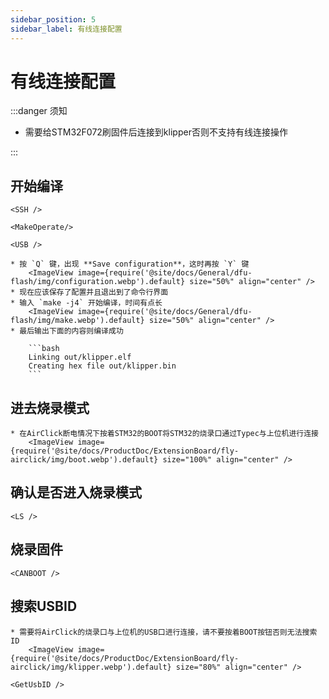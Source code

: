 ```yaml
---
sidebar_position: 5
sidebar_label: 有线连接配置
---
```




# 有线连接配置

:::danger 须知

* 需要给STM32F072刷固件后连接到klipper否则不支持有线连接操作

:::

## 开始编译

    <SSH />

    <MakeOperate/>

    <USB />

    * 按 `Q` 键，出现 **Save configuration**，这时再按 `Y` 键
        <ImageView image={require('@site/docs/General/dfu-flash/img/configuration.webp').default} size="50%" align="center" />
    * 现在应该保存了配置并且退出到了命令行界面
    * 输入 `make -j4` 开始编译，时间有点长
        <ImageView image={require('@site/docs/General/dfu-flash/img/make.webp').default} size="50%" align="center" />
    * 最后输出下面的内容则编译成功

        ```bash
        Linking out/klipper.elf
        Creating hex file out/klipper.bin
        ```

## 进去烧录模式

    * 在AirClick断电情况下按着STM32的BOOT将STM32的烧录口通过Typec与上位机进行连接
        <ImageView image={require('@site/docs/ProductDoc/ExtensionBoard/fly-airclick/img/boot.webp').default} size="100%" align="center" />

## 确认是否进入烧录模式

    <LS />

## 烧录固件
    
    <CANBOOT />

## 搜索USBID
    * 需要将AirClick的烧录口与上位机的USB口进行连接，请不要按着BOOT按钮否则无法搜索ID
        <ImageView image={require('@site/docs/ProductDoc/ExtensionBoard/fly-airclick/img/klipper.webp').default} size="80%" align="center" />

    <GetUsbID />

